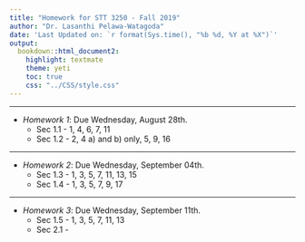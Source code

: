 ```yaml
---
title: "Homework for STT 3250 - Fall 2019"
author: "Dr. Lasanthi Pelawa-Watagoda"
date: 'Last Updated on: `r format(Sys.time(), "%b %d, %Y at %X")`'
output: 
  bookdown::html_document2: 
    highlight: textmate
    theme: yeti
    toc: true
    css: "../CSS/style.css"
---
```


***

* *Homework 1*: Due Wednesday, August 28th.
    * Sec 1.1 - 1, 4, 6, 7, 11
    * Sec 1.2 - 2, 4 a) and b) only, 5, 9, 16
    
    
***

* *Homework 2*: Due Wednesday, September 04th.
    * Sec 1.3 - 1, 3, 5, 7, 11, 13, 15
    * Sec 1.4 - 1, 3, 5, 7, 9, 17
 
***   
* *Homework 3*: Due Wednesday, September 11th.
    * Sec 1.5 - 1, 3, 5, 7, 11, 13
    * Sec 2.1 - 
    
